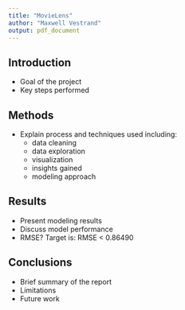 ```yaml
---
title: "MovieLens"
author: "Maxwell Vestrand"
output: pdf_document
---
```


## Introduction

- Goal of the project
- Key steps performed

## Methods
- Explain process and techniques used including:
  - data cleaning
  - data exploration
  - visualization
  - insights gained
  - modeling approach

## Results
- Present modeling results
- Discuss model performance
- RMSE? Target is: RMSE < 0.86490

## Conclusions
- Brief summary of the report
- Limitations
- Future work
